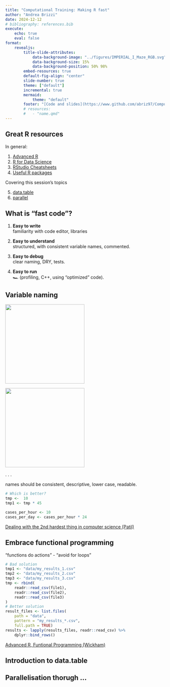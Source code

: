```yaml
---
title: "Computational Training: Making R fast"
author: "Andrea Brizzi"
date: 2024-12-12
# bibliography: references.bib
execute:
    echo: true
    eval: false
format:
    revealjs:
        title-slide-attributes:
            data-background-image: "../figures/IMPERIAL_I_Maze_RGB.svg"
            data-background-size: 15%
            data-background-position: 50% 98%
        embed-resources: true
        default-fig-align: "center"
        slide-number: true
        theme: ["default"]
        incremental: true
        mermaid:
            theme: "default" 
        footer: "[Code and slides](https://www.github.com/abriz97/Computational_Training_ICL)"
        # resources:
        #   - "name.qmd"
---
```



## Great R resources

In general: 

1. [Advanced R](https://adv-r.hadley.nz/)
2. [R for Data Science](https://r4ds.hadley.nz/)
3. [RStudio Cheatsheets](https://www.rstudio.com/resources/cheatsheets/)
4. [Useful R packages](https://support.posit.co/hc/en-us/articles/201057987-Quick-list-of-useful-R-packages)

Covering this session's topics

5. [data.table](https://rdatatable.gitlab.io/data.table/)
6. [parallel](https://dept.stat.lsa.umich.edu/~jerrick/courses/stat701/notes/parallel.html#the-parallel-package)


## What is "fast code"?

1. **Easy to write** \
familiarity with code editor, libraries

2. **Easy to understand** \
structured, with consistent variable names, commented.

3. **Easy to debug** \
clear naming, DRY, tests.

4. **Easy to run** \
🏎️ (profiling, C++, using "optimized" code).


##  Variable naming

::: {.r-stack}
![](../figures/MagrittePipe.jpg){.fragment height=250 fig-align="center"}

![](../figures/catcat.png){.fragment height=250 fig-align="center"}
:::

. . .

names should be consistent, descriptive, lower case, readable.

```r
# Which is better?
tmp <-  10
tmp1 <- tmp * 45

cases_per_hour <- 10
cases_per_day <- cases_per_hour * 24
```

::: footer
[Dealing with the 2nd hardest thing in computer science (Patil)](https://indrajeetpatil.github.io/second-hardest-cs-thing/#/dealing-with-the-second-hardest-thing-in-computer-science)
:::

## Embrace functional programming

"functions do actions"  - "avoid for loops"

```r
# Bad solution
tmp1 <- "data/my_results_1.csv"
tmp2 <- "data/my_results_2.csv"
tmp3 <- "data/my_results_3.csv"
tmp <- rbind(
    readr::read_csv(file1),
    readr::read_csv(file2),
    readr::read_csv(file3)
)
# Better solution
result_files <- list.files(
    path = "data",
    pattern = "my_results_*.csv",
    full.path = TRUE)
results <- lapply(results_files, readr::read_csv) %>% 
    dplyr::bind_rows()
```



::: footer
[Advanced R, Funtional Programming (Wickham)](https://adv-r.hadley.nz/fp.html)
:::


## Introduction to data.table

## Parallelisation thorugh ...
